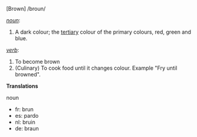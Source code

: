 [Brown]  /broun/

''[[noun]]'':

#A dark colour; the [[tertiary]] colour of the primary colours, red, green and blue.

''[[verb]]'':
#To become brown
#(Culinary) To cook food until it changes colour. Example "Fry until browned".


'''Translations'''

noun

*fr: brun
*es: pardo
*nl: bruin
*de: braun